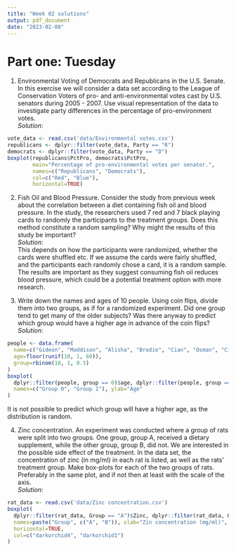 ```yaml
---
title: "Week 02 solutions"
output: pdf_document
date: "2023-02-08"
---
```

# Part one: Tuesday
1. Environmental Voting of Democrats and Republicans in the U.S. Senate. In this exercise we will consider a data set according to the League of Conservation Voters of pro- and anti-environmental votes cast by U.S. senators during 2005 - 2007. Use visual representation of the data to investigate party differences in the percentage of pro-environment votes.  
*Solution*:
```r
vote_data <- read.csv('data/Environmental votes.csv')
republicans <- dplyr::filter(vote_data, Party == "R")
democrats <- dplyr::filter(vote_data, Party == "D")
boxplot(republicans$PctPro, democrats$PctPro,
        main="Percentage of pro-environmental votes per senator.",
        names=c("Republicans", "Democrats"),
        col=c("Red", "Blue"),
        horizontal=TRUE)
```

2. Fish Oil and Blood Pressure. Consider the study from previous week about the correlation between a diet containing fish oil and blood pressure. In the study, the researchers used 7 red and 7 black playing cards to randomly the participants to the treatment groups. Does this method constitute a random sampling? Why might the results of this study be important?  
*Solution*:  
This depends on how the participants were randomized, whether the cards were shuffled etc. If we assume the cards were fairly shuffled, and the participants each randomly chose a card, it is a random sample.  
The results are important as they suggest consuming fish oil reduces blood pressure, which could be a potential treatment option with more research.  

3. Write down the names and ages of 10 people. Using coin flips, divide them into two groups, as if for a randomized experiment. Did one group tend to get many of the older subjects? Was there anyway to predict which group would have a higher age in advance of the coin flips?  
*Solution*:  
```r
people <- data.frame(
  name=c("Gideon", "Maddison", "Alisha", "Brodie", "Cian", "Osman", "Ciara", "Alesha", "Jesse", "Kurtis"),
  age=floor(runif(10, 1, 60)),
  group=rbinom(10, 1, 0.5)
)
boxplot(
  dplyr::filter(people, group == 0)$age, dplyr::filter(people, group == 1)$age,
  names=c("Group 0", "Group 1"), ylab="Age"
)
```
It is not possible to predict which group will have a higher age, as the distribution is random.  

4. Zinc concentration. An experiment was conducted where a group of rats were split into two groups. One group, group A, received a dietary supplement, while the other group, group B, did not. We are interested in the possible side effect of the treatment. In the data set, the concentration of zinc (in mg/ml) in each rat is listed, as well as the rats’ treatment group. Make box-plots for each of the two groups of rats. Preferably in the same plot, and if not then at least with the scale of the axis.  
*Solution*:  
```r
rat_data <- read.csv('data/Zinc concentration.csv')
boxplot(
  dplyr::filter(rat_data, Group == "A")$Zinc, dplyr::filter(rat_data, Group == "B")$Zinc,
  names=paste("Group", c("A", "B")), xlab="Zin concentration (mg/ml)",
  horizontal=TRUE,
  col=c("darkorchid4", "darkorchid1")
)
```